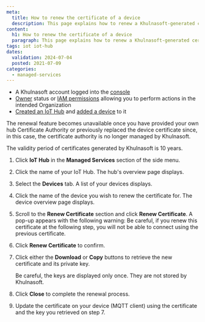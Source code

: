```yaml
---
meta:
  title: How to renew the certificate of a device
  description: This page explains how to renew a Khulnasoft-generated certificate of a device.
content:
  h1: How to renew the certificate of a device
  paragraph: This page explains how to renew a Khulnasoft-generated certificate of a device.
tags: iot iot-hub
dates:
  validation: 2024-07-04
  posted: 2021-07-09
categories:
  - managed-services
---
```


<Macro id="requirements" />

- A Khulnasoft account logged into the [console](https://console.khulnasoft.com)
- [Owner](/identity-and-access-management/iam/concepts/#owner) status or [IAM permissions](/identity-and-access-management/iam/concepts/#permission) allowing you to perform actions in the intended Organization
- [Created an IoT Hub](/managed-services/iot-hub/how-to/create-hub/) and [added a device](/managed-services/iot-hub/how-to/add-device/) to it

<Message type="important">
  The renewal feature becomes unavailable once you have provided your own hub Certificate Authority or previously replaced the device certificate since, in this case, the certificate authority is no longer managed by Khulnasoft.

  The validity period of certificates generated by Khulnasoft is 10 years.
</Message>

1. Click **IoT Hub** in the **Managed Services** section of the side menu.
2. Click the name of your IoT Hub. The hub's overview page displays.
3. Select the **Devices** tab. A list of your devices displays.
4. Click the name of the device you wish to renew the certificate for. The device overview page displays.
5. Scroll to the **Renew Certificate** section and click **Renew Certificate**. A pop-up appears with the following warning:
    <Message type="important">
      Be careful, if you renew this certificate at the following step, you will not be able to connect using the previous certificate.
    </Message>
6. Click **Renew Certificate** to confirm.
7. Click either the **Download** or **Copy** buttons to retrieve the new certificate and its private key.


    <Message type="important">
      Be careful, the keys are displayed only once. They are not stored by Khulnasoft.
    </Message>
8. Click **Close** to complete the renewal process.
9. Update the certificate on your device (MQTT client) using the certificate and the key you retrieved on step 7.



